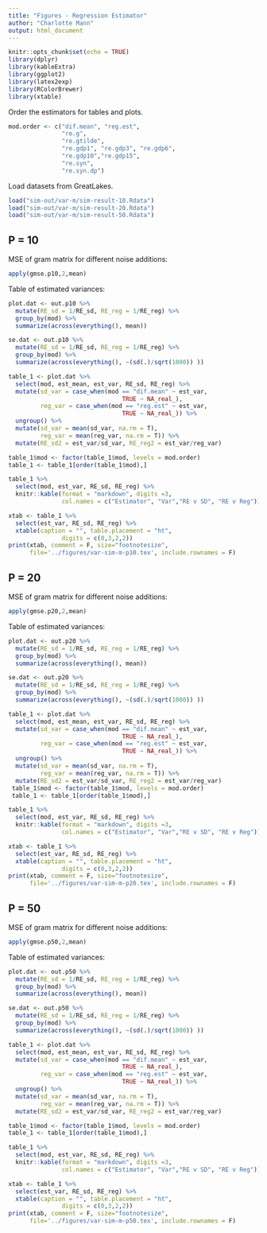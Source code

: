 ```yaml
---
title: "Figures - Regression Estimator"
author: "Charlotte Mann"
output: html_document
---
```


```r
knitr::opts_chunk$set(echo = TRUE)
library(dplyr)
library(kableExtra)
library(ggplot2)
library(latex2exp)
library(RColorBrewer)
library(xtable)
```

Order the estimators for tables and plots.

```r
mod.order <- c("dif.mean", "reg.est",
               "re.g", 
               "re.gtilde",  
               "re.gdp1", "re.gdp3", "re.gdp6",
               "re.gdp10","re.gdp15",
               "re.syn",
               "re.syn.dp")
```

Load datasets from GreatLakes.

```r
load("sim-out/var-m/sim-result-10.Rdata")
load("sim-out/var-m/sim-result-20.Rdata")
load("sim-out/var-m/sim-result-50.Rdata")
```

## P = 10

MSE of gram matrix for different noise additions:
```r
apply(gmse.p10,2,mean)
```
Table of estimated variances:
```r
plot.dat <- out.p10 %>%
  mutate(RE_sd = 1/RE_sd, RE_reg = 1/RE_reg) %>%
  group_by(mod) %>%
  summarize(across(everything(), mean))

se.dat <- out.p10 %>%
  mutate(RE_sd = 1/RE_sd, RE_reg = 1/RE_reg) %>%
  group_by(mod) %>%
  summarize(across(everything(), ~(sd(.)/sqrt(1000)) ))

table_1 <- plot.dat %>%
  select(mod, est_mean, est_var, RE_sd, RE_reg) %>%
  mutate(sd_var = case_when(mod == "dif.mean" ~ est_var,
                                TRUE ~ NA_real_),
         reg_var = case_when(mod == "reg.est" ~ est_var,
                                TRUE ~ NA_real_)) %>%
  ungroup() %>%
  mutate(sd_var = mean(sd_var, na.rm = T),
         reg_var = mean(reg_var, na.rm = T)) %>%
  mutate(RE_sd2 = est_var/sd_var, RE_reg2 = est_var/reg_var)

table_1$mod <- factor(table_1$mod, levels = mod.order)
table_1 <- table_1[order(table_1$mod),]

table_1 %>% 
  select(mod, est_var, RE_sd, RE_reg) %>%
  knitr::kable(format = "markdown", digits =3,
               col.names = c("Estimator", "Var","RE v SD", "RE v Reg"))
```

```r
xtab <- table_1 %>%
  select(est_var, RE_sd, RE_reg) %>%
  xtable(caption = "", table.placement = "ht",
               digits = c(0,3,2,2))
print(xtab, comment = F, size="footnotesize",
      file='../figures/var-sim-m-p10.tex', include.rownames = F)
```

## P = 20

MSE of gram matrix for different noise additions:
```r
apply(gmse.p20,2,mean)
```
Table of estimated variances:
```r
plot.dat <- out.p20 %>%
  mutate(RE_sd = 1/RE_sd, RE_reg = 1/RE_reg) %>%
  group_by(mod) %>%
  summarize(across(everything(), mean))

se.dat <- out.p20 %>%
  mutate(RE_sd = 1/RE_sd, RE_reg = 1/RE_reg) %>%
  group_by(mod) %>%
  summarize(across(everything(), ~(sd(.)/sqrt(1000)) ))

table_1 <- plot.dat %>%
  select(mod, est_mean, est_var, RE_sd, RE_reg) %>%
  mutate(sd_var = case_when(mod == "dif.mean" ~ est_var,
                                TRUE ~ NA_real_),
         reg_var = case_when(mod == "reg.est" ~ est_var,
                                TRUE ~ NA_real_)) %>%
  ungroup() %>%
  mutate(sd_var = mean(sd_var, na.rm = T),
         reg_var = mean(reg_var, na.rm = T)) %>%
  mutate(RE_sd2 = est_var/sd_var, RE_reg2 = est_var/reg_var)
 table_1$mod <- factor(table_1$mod, levels = mod.order)
 table_1 <- table_1[order(table_1$mod),]

table_1 %>% 
  select(mod, est_var, RE_sd, RE_reg) %>%
  knitr::kable(format = "markdown", digits =3,
               col.names = c("Estimator", "Var","RE v SD", "RE v Reg"))
```

```r
xtab <- table_1 %>%
  select(est_var, RE_sd, RE_reg) %>%
  xtable(caption = "", table.placement = "ht",
               digits = c(0,3,2,2))
print(xtab, comment = F, size="footnotesize",
      file='../figures/var-sim-m-p20.tex', include.rownames = F)
```


## P = 50

MSE of gram matrix for different noise additions:
```r
apply(gmse.p50,2,mean)
```
Table of estimated variances:
```r
plot.dat <- out.p50 %>%
  mutate(RE_sd = 1/RE_sd, RE_reg = 1/RE_reg) %>%
  group_by(mod) %>%
  summarize(across(everything(), mean))

se.dat <- out.p50 %>%
  mutate(RE_sd = 1/RE_sd, RE_reg = 1/RE_reg) %>%
  group_by(mod) %>%
  summarize(across(everything(), ~(sd(.)/sqrt(1000)) ))

table_1 <- plot.dat %>%
  select(mod, est_mean, est_var, RE_sd, RE_reg) %>%
  mutate(sd_var = case_when(mod == "dif.mean" ~ est_var,
                                TRUE ~ NA_real_),
         reg_var = case_when(mod == "reg.est" ~ est_var,
                                TRUE ~ NA_real_)) %>%
  ungroup() %>%
  mutate(sd_var = mean(sd_var, na.rm = T),
         reg_var = mean(reg_var, na.rm = T)) %>%
  mutate(RE_sd2 = est_var/sd_var, RE_reg2 = est_var/reg_var)

table_1$mod <- factor(table_1$mod, levels = mod.order)
table_1 <- table_1[order(table_1$mod),]

table_1 %>% 
  select(mod, est_var, RE_sd, RE_reg) %>%
  knitr::kable(format = "markdown", digits =3,
               col.names = c("Estimator", "Var","RE v SD", "RE v Reg"))
```

```r
xtab <- table_1 %>%
  select(est_var, RE_sd, RE_reg) %>%
  xtable(caption = "", table.placement = "ht",
               digits = c(0,3,2,2))
print(xtab, comment = F, size="footnotesize",
      file='../figures/var-sim-m-p50.tex', include.rownames = F)
```


